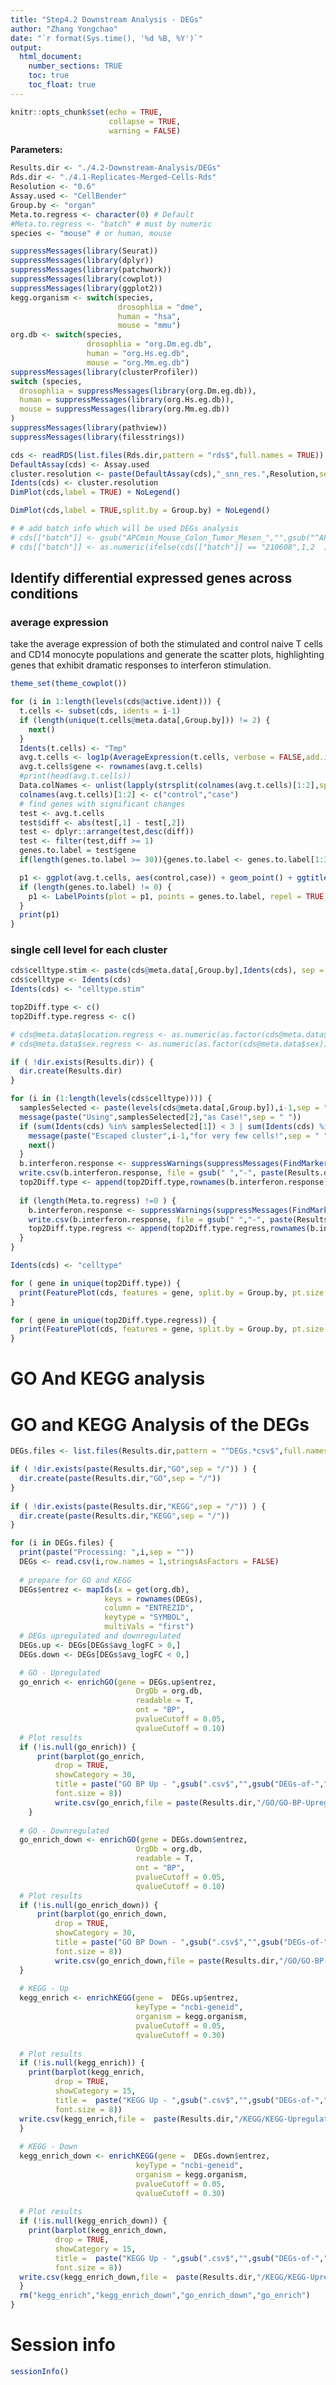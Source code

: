 ```yaml
---
title: "Step4.2 Downstream Analysis - DEGs"
author: "Zhang Yongchao"
date: "`r format(Sys.time(), '%d %B, %Y')`"
output: 
  html_document:
    number_sections: TRUE
    toc: true
    toc_float: true
---
```


```r
knitr::opts_chunk$set(echo = TRUE,
                      collapse = TRUE,
                      warning = FALSE)
```

**Parameters:**

```r
Results.dir <- "./4.2-Downstream-Analysis/DEGs"
Rds.dir <- "./4.1-Replicates-Merged-Cells-Rds"
Resolution <- "0.6"
Assay.used <- "CellBender"
Group.by <- "organ"
Meta.to.regress <- character(0) # Default
#Meta.to.regress <- "batch" # must by numeric
species <- "mouse" # or human, mouse
```


```r
suppressMessages(library(Seurat))
suppressMessages(library(dplyr))
suppressMessages(library(patchwork))
suppressMessages(library(cowplot))
suppressMessages(library(ggplot2))
kegg.organism <- switch(species,
                        drosophlia = "dme",
                        human = "hsa",
                        mouse = "mmu")
org.db <- switch(species,
                 drosophlia = "org.Dm.eg.db",
                 human = "org.Hs.eg.db",
                 mouse = "org.Mm.eg.db")
suppressMessages(library(clusterProfiler))
switch (species,
  drosophlia = suppressMessages(library(org.Dm.eg.db)),
  human = suppressMessages(library(org.Hs.eg.db)),
  mouse = suppressMessages(library(org.Mm.eg.db))
)
suppressMessages(library(pathview))
suppressMessages(library(filesstrings))
```

```r
cds <- readRDS(list.files(Rds.dir,pattern = "rds$",full.names = TRUE))
DefaultAssay(cds) <- Assay.used
cluster.resolution <- paste(DefaultAssay(cds),"_snn_res.",Resolution,sep = "")
Idents(cds) <- cluster.resolution
DimPlot(cds,label = TRUE) + NoLegend()
```

```r
DimPlot(cds,label = TRUE,split.by = Group.by) + NoLegend()
```

```r
# # add batch info which will be used DEGs analysis
# cds[["batch"]] <- gsub("APCmin_Mouse_Colon_Tumor_Mesen_","",gsub("^APCmin_Mouse_Colon_Para_Mesen_","",cds$orig.ident))
# cds[["batch"]] <- as.numeric(ifelse(cds[["batch"]] == "210608",1,2  ))
```

## Identify differential expressed genes across conditions

### average expression

take the average expression of both the stimulated and control naive T cells and CD14 monocyte populations and generate the scatter plots, highlighting genes that exhibit dramatic responses to interferon stimulation.

```r
theme_set(theme_cowplot())

for (i in 1:length(levels(cds@active.ident))) {
  t.cells <- subset(cds, idents = i-1)
  if (length(unique(t.cells@meta.data[,Group.by])) != 2) {
    next()
  }
  Idents(t.cells) <- "Tmp"
  avg.t.cells <- log1p(AverageExpression(t.cells, verbose = FALSE,add.ident = Group.by,assays = DefaultAssay(cds))[[DefaultAssay(cds)]])
  avg.t.cells$gene <- rownames(avg.t.cells)
  #print(head(avg.t.cells))
  Data.colNames <- unlist(lapply(strsplit(colnames(avg.t.cells)[1:2],split = "_"), "[",2))
  colnames(avg.t.cells)[1:2] <- c("control","case")
  # find genes with significant changes
  test <- avg.t.cells
  test$diff <- abs(test[,1] - test[,2])
  test <- dplyr::arrange(test,desc(diff))
  test <- filter(test,diff >= 1)
  genes.to.label = test$gene
  if(length(genes.to.label >= 30)){genes.to.label <- genes.to.label[1:30]}

  p1 <- ggplot(avg.t.cells, aes(control,case)) + geom_point() + ggtitle(paste("cluster-",i-1,"-By-",Group.by,sep = "")) + xlab(Data.colNames[1]) + ylab(Data.colNames[2])
  if (length(genes.to.label) != 0) {
    p1 <- LabelPoints(plot = p1, points = genes.to.label, repel = TRUE, col = "red")
  }
  print(p1)
}

```

### single cell level for each cluster 

```r
cds$celltype.stim <- paste(cds@meta.data[,Group.by],Idents(cds), sep = "_")
cds$celltype <- Idents(cds)
Idents(cds) <- "celltype.stim"

top2Diff.type <- c()
top2Diff.type.regress <- c()

# cds@meta.data$location.regress <- as.numeric(as.factor(cds@meta.data$location))
# cds@meta.data$sex.regress <- as.numeric(as.factor(cds@meta.data$sex))

if ( !dir.exists(Results.dir)) {
  dir.create(Results.dir)
}

for (i in (1:length(levels(cds$celltype)))) {
  samplesSelected <- paste(levels(cds@meta.data[,Group.by]),i-1,sep = "_")
  message(paste("Using",samplesSelected[2],"as Case!",sep = " "))
  if (sum(Idents(cds) %in% samplesSelected[1]) < 3 | sum(Idents(cds) %in% samplesSelected[2]) < 3) {
    message(paste("Escaped cluster",i-1,"for very few cells!",sep = " "))
    next()
  }
  b.interferon.response <- suppressWarnings(suppressMessages(FindMarkers(cds, ident.1 = samplesSelected[2], ident.2 = samplesSelected[1], verbose = FALSE,test.use = "MAST")) )
  write.csv(b.interferon.response, file = gsub(" ","-", paste(Results.dir,"/DEGs-of-cluster-",i-1,"-",samplesSelected[2],"-vs-",samplesSelected[1],".By.MAST.csv",sep = "")))
  top2Diff.type <- append(top2Diff.type,rownames(b.interferon.response)[1:3])
  
  if (length(Meta.to.regress) !=0 ) {
    b.interferon.response <- suppressWarnings(suppressMessages(FindMarkers(cds, ident.1 = samplesSelected[2], ident.2 = samplesSelected[1], verbose = FALSE,test.use = "MAST",latent.vars = Meta.to.regress)) )
    write.csv(b.interferon.response, file = gsub(" ","-", paste(Results.dir,"/DEGs-of-cluster-",i-1,"-",samplesSelected[2],"-vs-",samplesSelected[1],".By.MAST.",paste(Meta.to.regress,collapse = "."),".Regressd.csv",sep = "")))
    top2Diff.type.regress <- append(top2Diff.type.regress,rownames(b.interferon.response)[1:3])
  }  
}

Idents(cds) <- "celltype"
```

```r
for ( gene in unique(top2Diff.type)) {
  print(FeaturePlot(cds, features = gene, split.by = Group.by, pt.size = 0.5, cols = c("grey", "red")))
}
```

```r
for ( gene in unique(top2Diff.type.regress)) {
  print(FeaturePlot(cds, features = gene, split.by = Group.by, pt.size = 0.5, cols = c("grey", "red")))
}
```

# GO And KEGG analysis

# GO and KEGG Analysis of the DEGs

```r
DEGs.files <- list.files(Results.dir,pattern = "^DEGs.*csv$",full.names = TRUE)
```

```r
if ( !dir.exists(paste(Results.dir,"GO",sep = "/")) ) {
  dir.create(paste(Results.dir,"GO",sep = "/"))
}
  
if ( !dir.exists(paste(Results.dir,"KEGG",sep = "/")) ) {
  dir.create(paste(Results.dir,"KEGG",sep = "/"))
}

for (i in DEGs.files) {
  print(paste("Processing: ",i,sep = ""))
  DEGs <- read.csv(i,row.names = 1,stringsAsFactors = FALSE)
  
  # prepare for GO and KEGG
  DEGs$entrez <- mapIds(x = get(org.db),
                     keys = rownames(DEGs),
                     column = "ENTREZID",
                     keytype = "SYMBOL",
                     multiVals = "first")
  # DEGs upregulated and downregulated
  DEGs.up <- DEGs[DEGs$avg_logFC > 0,]
  DEGs.down <- DEGs[DEGs$avg_logFC < 0,]

  # GO - Upregulated
  go_enrich <- enrichGO(gene = DEGs.up$entrez,
                            OrgDb = org.db, 
                            readable = T,
                            ont = "BP",
                            pvalueCutoff = 0.05, 
                            qvalueCutoff = 0.10)
  # Plot results
  if (!is.null(go_enrich)) {
      print(barplot(go_enrich, 
          drop = TRUE, 
          showCategory = 30, 
          title = paste("GO BP Up - ",gsub(".csv$","",gsub("DEGs-of-","",basename(i))),sep = ""),
          font.size = 8))
          write.csv(go_enrich,file = paste(Results.dir,"/GO/GO-BP-Upregulated-of-",basename(i),sep = ""))
    }
  
  # GO - Downregulated
  go_enrich_down <- enrichGO(gene = DEGs.down$entrez,
                            OrgDb = org.db, 
                            readable = T,
                            ont = "BP",
                            pvalueCutoff = 0.05, 
                            qvalueCutoff = 0.10)
  # Plot results
  if (!is.null(go_enrich_down)) {
      print(barplot(go_enrich_down, 
          drop = TRUE, 
          showCategory = 30, 
          title = paste("GO BP Down - ",gsub(".csv$","",gsub("DEGs-of-","",basename(i))),sep = ""),
          font.size = 8))
          write.csv(go_enrich_down,file = paste(Results.dir,"/GO/GO-BP-Downregulated-of-",basename(i),sep = ""))
  }
  
  # KEGG - Up
  kegg_enrich <- enrichKEGG(gene =  DEGs.up$entrez,
                            keyType = "ncbi-geneid",
                            organism = kegg.organism,
                            pvalueCutoff = 0.05, 
                            qvalueCutoff = 0.30)
        
  # Plot results
  if (!is.null(kegg_enrich)) {
    print(barplot(kegg_enrich, 
          drop = TRUE, 
          showCategory = 15, 
          title =  paste("KEGG Up - ",gsub(".csv$","",gsub("DEGs-of-","",basename(i))),sep = ""),
          font.size = 8))
  write.csv(kegg_enrich,file =  paste(Results.dir,"/KEGG/KEGG-Upregulated-",basename(i),".csv",sep = ""))
  }
  
  # KEGG - Down
  kegg_enrich_down <- enrichKEGG(gene =  DEGs.down$entrez,
                            keyType = "ncbi-geneid",
                            organism = kegg.organism,
                            pvalueCutoff = 0.05, 
                            qvalueCutoff = 0.30)
        
  # Plot results
  if (!is.null(kegg_enrich_down)) {
    print(barplot(kegg_enrich_down, 
          drop = TRUE, 
          showCategory = 15, 
          title =  paste("KEGG Up - ",gsub(".csv$","",gsub("DEGs-of-","",basename(i))),sep = ""),
          font.size = 8))
  write.csv(kegg_enrich_down,file =  paste(Results.dir,"/KEGG/KEGG-Upregulated-",basename(i),".csv",sep = ""))
  }
  rm("kegg_enrich","kegg_enrich_down","go_enrich_down","go_enrich")
}
```

# Session info

```r
sessionInfo()
```

